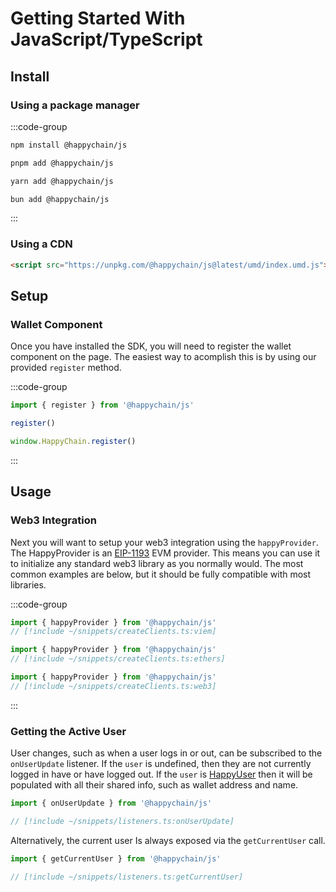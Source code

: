# Getting Started With JavaScript/TypeScript

## Install

### Using a package manager

:::code-group

```bash [npm]
npm install @happychain/js
```

```bash [pnpm]
pnpm add @happychain/js
```

```bash [yarn]
yarn add @happychain/js
```

```bash [bun]
bun add @happychain/js
```

:::

### Using a CDN

```html
<script src="https://unpkg.com/@happychain/js@latest/umd/index.umd.js"></script>
```

## Setup 

### Wallet Component

Once you have installed the SDK, you will need to register the wallet component on the page. 
The easiest way to acomplish this is by using our provided `register` method.

:::code-group

```ts [Package Manager] twoslash
import { register } from '@happychain/js'

register()
```

```js [CDN]
window.HappyChain.register()
```

:::

## Usage

### Web3 Integration

Next you will want to setup your web3 integration using the `happyProvider`. 
The HappyProvider is an [EIP-1193](https://eips.ethereum.org/EIPS/eip-1193) EVM provider. 
This means you can use it to initialize any standard web3 library as you normally would. 
The most common examples are below, but it should be fully compatible with most libraries.

:::code-group

```ts [Viem] twoslash
import { happyProvider } from '@happychain/js' 
// [!include ~/snippets/createClients.ts:viem]
```

```ts [Ethers] twoslash
import { happyProvider } from '@happychain/js'
// [!include ~/snippets/createClients.ts:ethers]
```


```ts [Web3.js] twoslash
import { happyProvider } from '@happychain/js'
// [!include ~/snippets/createClients.ts:web3]
```

:::

### Getting the Active User

User changes, such as when a user logs in or out, can be subscribed to the `onUserUpdate` listener.
If the `user` is undefined, then they are not currently logged in have or have logged out. 
If the `user` is [HappyUser](/js/api-reference#happyuser) then it will be populated with all their 
shared info, such as wallet address and name.

```ts twoslash
import { onUserUpdate } from '@happychain/js'

// [!include ~/snippets/listeners.ts:onUserUpdate]
```

Alternatively, the current user Is always exposed via the `getCurrentUser` call.
```ts twoslash
import { getCurrentUser } from '@happychain/js'

// [!include ~/snippets/listeners.ts:getCurrentUser]
```
